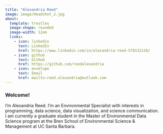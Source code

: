 ```yaml
---
title: "Alexandria Reed"
image: image/Headshot_2.jpg
about: 
  template: trestles
  image-shape: rounded
  image-width: 12em
  links: 
    - icon: linkedin
      text: LinkedIn
      href: https://www.linkedin.com/in/alexandria-reed-579132128/
    - icon: github
      text: GitHub
      href: https://github.com/reedalexandria
    - icon: envelope
      text: Email
      href: mailto:reed.alexandria@outlook.com
---
```


### Welcome!

I'm Alexandria Reed. I'm an Environmental Specialist with interests in programming, data science, data visualization, and science communication. I am currently a graduate student in the Master of Environmental Data Science program at the Bren School of Environmental Science & Management at UC Santa Barbara.

### 
